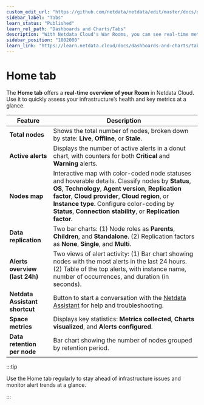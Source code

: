 ```yaml
---
custom_edit_url: "https://github.com/netdata/netdata/edit/master/docs/dashboards-and-charts/home-tab.md"
sidebar_label: "Tabs"
learn_status: "Published"
learn_rel_path: "Dashboards and Charts/Tabs"
description: "With Netdata Cloud's War Rooms, you can see real-time metrics, from any number of nodes in your infrastructure, in composite charts."
sidebar_position: "1802000"
learn_link: "https://learn.netdata.cloud/docs/dashboards-and-charts/tabs"
---
```


# Home tab

The **Home tab** offers a **real-time overview of your Room** in Netdata Cloud. Use it to quickly assess your infrastructure’s health and key metrics at a glance.

| Feature                        | Description                                                                                                                                                                                                                                                                                                                   |
|--------------------------------|-------------------------------------------------------------------------------------------------------------------------------------------------------------------------------------------------------------------------------------------------------------------------------------------------------------------------------|
| **Total nodes**                | Shows the total number of nodes, broken down by state: **Live**, **Offline**, or **Stale**.                                                                                                                                                                                                                                   |
| **Active alerts**              | Displays the number of active alerts in a donut chart, with counters for both **Critical** and **Warning** alerts.                                                                                                                                                                                                            |
| **Nodes map**                  | Interactive map with color-coded node statuses and hoverable details. Classify nodes by **Status**, **OS**, **Technology**, **Agent version**, **Replication factor**, **Cloud provider**, **Cloud region**, or **Instance type**. Configure color-coding by **Status**, **Connection stability**, or **Replication factor**. |
| **Data replication**           | Two bar charts: (1) Node roles as **Parents**, **Children**, and **Standalone**. (2) Replication factors as **None**, **Single**, and **Multi**.                                                                                                                                                                              |
| **Alerts overview (last 24h)** | Two views of alert activity: (1) Bar chart showing nodes with the most alerts in the last 24 hours. (2) Table of the top alerts, with instance name, number of occurrences, and duration (in seconds).                                                                                                                        |
| **Netdata Assistant shortcut** | Button to start a conversation with the [Netdata Assistant](https://github.com/netdata/netdata/edit/master/docs/netdata-assistant.md) for help and troubleshooting.                                                                                                                                                           |
| **Space metrics**              | Displays key statistics: **Metrics collected**, **Charts visualized**, and **Alerts configured**.                                                                                                                                                                                                                             |
| **Data retention per node**    | Bar chart showing the number of nodes grouped by retention period.                                                                                                                                                                                                                                                            |

:::tip

Use the Home tab regularly to stay ahead of infrastructure issues and monitor alert trends at a glance.

:::
